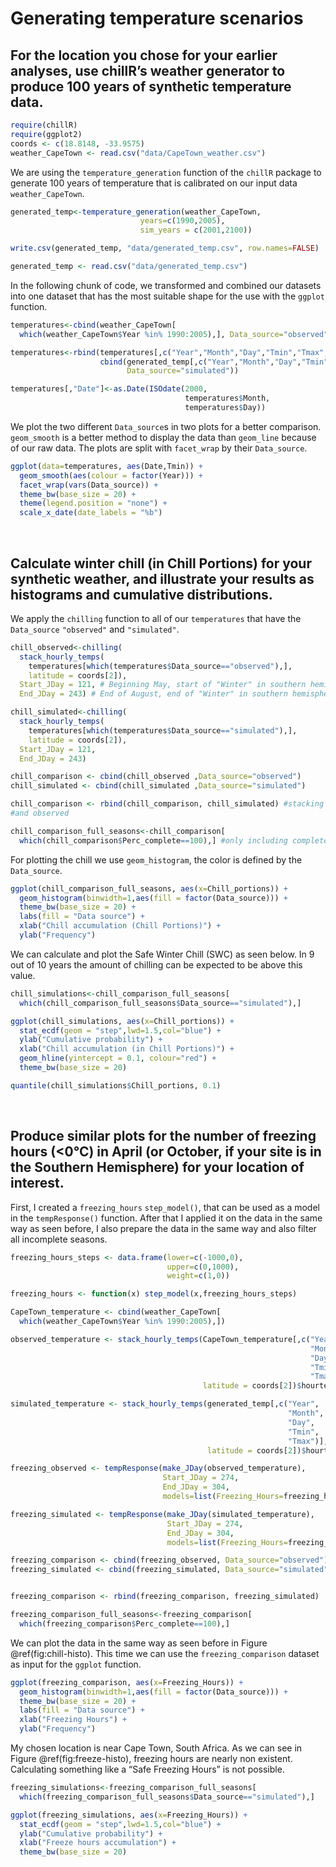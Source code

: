 # Generating temperature scenarios

## For the location you chose for your earlier analyses, use chillR’s weather generator to produce 100 years of synthetic temperature data.

```r
require(chillR)
require(ggplot2)
coords <- c(18.8148, -33.9575)
weather_CapeTown <- read.csv("data/CapeTown_weather.csv")
```

We are using the `temperature_generation` function of the `chillR` package to generate 100 years of temperature that is calibrated on our input data `weather_CapeTown`.

```r
generated_temp<-temperature_generation(weather_CapeTown,
                             years=c(1990,2005),
                             sim_years = c(2001,2100))
```

```r
write.csv(generated_temp, "data/generated_temp.csv", row.names=FALSE)
```

```r
generated_temp <- read.csv("data/generated_temp.csv")
```

In the following chunk of code, we transformed and combined our datasets into one dataset that has the most suitable shape for the use with the `ggplot` function.

```r
temperatures<-cbind(weather_CapeTown[
  which(weather_CapeTown$Year %in% 1990:2005),], Data_source="observed")

temperatures<-rbind(temperatures[,c("Year","Month","Day","Tmin","Tmax","Data_source")],
                    cbind(generated_temp[,c("Year","Month","Day","Tmin","Tmax")],
                          Data_source="simulated"))

temperatures[,"Date"]<-as.Date(ISOdate(2000,
                                       temperatures$Month,
                                       temperatures$Day))
```

We plot the two different `Data_source`s in two plots for a better comparison. `geom_smooth` is a better method to display the data than `geom_line` because of our raw data. The plots are split with `facet_wrap` by their `Data_source`.

```r
ggplot(data=temperatures, aes(Date,Tmin)) +
  geom_smooth(aes(colour = factor(Year))) +
  facet_wrap(vars(Data_source)) +
  theme_bw(base_size = 20) +
  theme(legend.position = "none") +
  scale_x_date(date_labels = "%b")
```
\

## Calculate winter chill (in Chill Portions) for your synthetic weather, and illustrate your results as histograms and cumulative distributions.

We apply the `chilling` function to all of our `temperatures` that have the `Data_source` `"observed"` and `"simulated"`.

```r
chill_observed<-chilling(
  stack_hourly_temps(
    temperatures[which(temperatures$Data_source=="observed"),],
    latitude = coords[2]),
  Start_JDay = 121, # Beginning May, start of "Winter" in southern hemisphere
  End_JDay = 243) # End of August, end of "Winter" in southern hemisphere

chill_simulated<-chilling(
  stack_hourly_temps(
    temperatures[which(temperatures$Data_source=="simulated"),],
    latitude = coords[2]),
  Start_JDay = 121,
  End_JDay = 243)

chill_comparison <- cbind(chill_observed ,Data_source="observed") 
chill_simulated <- cbind(chill_simulated ,Data_source="simulated")

chill_comparison <- rbind(chill_comparison, chill_simulated) #stacking simulated
#and observed

chill_comparison_full_seasons<-chill_comparison[
  which(chill_comparison$Perc_complete==100),] #only including complete years
```

For plotting the chill we use `geom_histogram`, the color is defined by the `Data_source`.
```r
ggplot(chill_comparison_full_seasons, aes(x=Chill_portions)) + 
  geom_histogram(binwidth=1,aes(fill = factor(Data_source))) +
  theme_bw(base_size = 20) +
  labs(fill = "Data source") +
  xlab("Chill accumulation (Chill Portions)") +
  ylab("Frequency")
```

We can calculate and plot the Safe Winter Chill (SWC) as seen below. In 9 out of 10 years the amount of chilling can be expected to be above this value.
```r
chill_simulations<-chill_comparison_full_seasons[
  which(chill_comparison_full_seasons$Data_source=="simulated"),]

ggplot(chill_simulations, aes(x=Chill_portions)) +
  stat_ecdf(geom = "step",lwd=1.5,col="blue") +
  ylab("Cumulative probability") +
  xlab("Chill accumulation (in Chill Portions)") +
  geom_hline(yintercept = 0.1, colour="red") +
  theme_bw(base_size = 20)
```
```r
quantile(chill_simulations$Chill_portions, 0.1)
```
\

## Produce similar plots for the number of freezing hours (<0°C) in April (or October, if your site is in the Southern Hemisphere) for your location of interest.

First, I created a `freezing_hours` `step_model()`, that can be used as a model in the `tempResponse()` function. After that I applied it on the data in the same way as seen before, I also prepare the data in the same way and also filter all incomplete seasons.
```r
freezing_hours_steps <- data.frame(lower=c(-1000,0), 
                                   upper=c(0,1000),
                                   weight=c(1,0))

freezing_hours <- function(x) step_model(x,freezing_hours_steps)

CapeTown_temperature <- cbind(weather_CapeTown[
  which(weather_CapeTown$Year %in% 1990:2005),])

observed_temperature <- stack_hourly_temps(CapeTown_temperature[,c("Year",
                                                                   "Month",
                                                                   "Day",
                                                                   "Tmin",
                                                                   "Tmax")],
                                           latitude = coords[2])$hourtemps

simulated_temperature <- stack_hourly_temps(generated_temp[,c("Year",
                                                              "Month",
                                                              "Day",
                                                              "Tmin",
                                                              "Tmax")], 
                                            latitude = coords[2])$hourtemps

freezing_observed <- tempResponse(make_JDay(observed_temperature),
                                  Start_JDay = 274,
                                  End_JDay = 304,
                                  models=list(Freezing_Hours=freezing_hours))

freezing_simulated <- tempResponse(make_JDay(simulated_temperature),
                                   Start_JDay = 274,
                                   End_JDay = 304,
                                   models=list(Freezing_Hours=freezing_hours))

freezing_comparison <- cbind(freezing_observed, Data_source="observed") 
freezing_simulated <- cbind(freezing_simulated, Data_source="simulated")


freezing_comparison <- rbind(freezing_comparison, freezing_simulated)

freezing_comparison_full_seasons<-freezing_comparison[
  which(freezing_comparison$Perc_complete==100),]
```

We can plot the data in the same way as seen before in Figure \@ref(fig:chill-histo). This time we can use the `freezing_comparison` dataset as input for the `ggplot` function.
```r
ggplot(freezing_comparison, aes(x=Freezing_Hours)) + 
  geom_histogram(binwidth=1,aes(fill = factor(Data_source))) +
  theme_bw(base_size = 20) +
  labs(fill = "Data source") +
  xlab("Freezing Hours") +
  ylab("Frequency")
```

My chosen location is near Cape Town, South Africa. As we can see in Figure \@ref(fig:freeze-histo), freezing hours are nearly non existent. Calculating something like a "Safe Freezing Hours" is not possible.
```r
freezing_simulations<-freezing_comparison_full_seasons[
  which(freezing_comparison_full_seasons$Data_source=="simulated"),]

ggplot(freezing_simulations, aes(x=Freezing_Hours)) +
  stat_ecdf(geom = "step",lwd=1.5,col="blue") +
  ylab("Cumulative probability") +
  xlab("Freeze hours accumulation") +
  theme_bw(base_size = 20)
```
